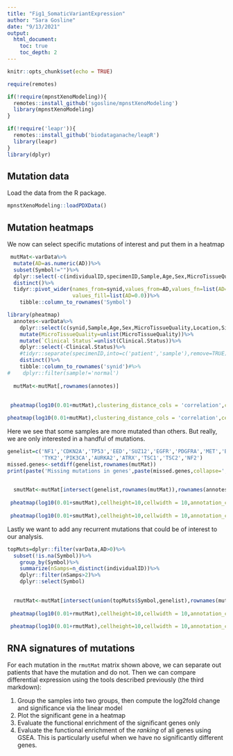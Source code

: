 ```yaml
---
title: "Fig1_SomaticVariantExpression"
author: "Sara Gosline"
date: "9/13/2021"
output:  
  html_document:
    toc: true
    toc_depth: 2
---
```


```r
knitr::opts_chunk$set(echo = TRUE)

require(remotes)

if(!require(mpnstXenoModeling)){
  remotes::install_github('sgosline/mpnstXenoModeling')
  library(mpnstXenoModeling)
}

if(!require('leapr')){
  remotes::install_github('biodataganache/leapR')
  library(leapr)
}
library(dplyr)
```


## Mutation data

Load the data from the R package.

```r
mpnstXenoModeling::loadPDXData()

```


## Mutation heatmaps

We now can select specific mutations of interest and put them in a heatmap

```r
 mutMat<-varData%>%
  mutate(AD=as.numeric(AD))%>%
  subset(Symbol!="")%>%
  dplyr::select(-c(individualID,specimenID,Sample,Age,Sex,MicroTissueQuality,Location,Size,Clinical.Status))%>%
  distinct()%>%
  tidyr::pivot_wider(names_from=synid,values_from=AD,values_fn=list(AD=mean),
                     values_fill=list(AD=0.0))%>%
    tibble::column_to_rownames('Symbol')

library(pheatmap)
  annotes<-varData%>%
    dplyr::select(c(synid,Sample,Age,Sex,MicroTissueQuality,Location,Size,Clinical.Status))%>%
    mutate(MicroTissueQuality=unlist(MicroTissueQuality))%>%
    mutate(`Clinical Status`=unlist(Clinical.Status))%>%
    dplyr::select(-Clinical.Status)%>%
    #tidyr::separate(specimenID,into=c('patient','sample'),remove=TRUE)%>%
    distinct()%>%
    tibble::column_to_rownames('synid')#%>%
#    dplyr::filter(sample!='normal')
  
  mutMat<-mutMat[,rownames(annotes)]
  
   
 pheatmap(log10(0.01+mutMat),clustering_distance_cols = 'correlation',cellwidth = 10,annotation_col = annotes,labels_row = rep("",nrow(mutMat)),labels_col=rep("",ncol(mutMat)),filename='allMutations.pdf')

pheatmap(log10(0.01+mutMat),clustering_distance_cols = 'correlation',cellwidth = 10,annotation_col = annotes,labels_row = rep("",nrow(mutMat)),labels_col=rep("",ncol(mutMat)))
```

Here we see that some samples are more mutated than others. But really, we are only interested in a handful of mutations. 

```r
genelist=c('NF1','CDKN2A','TP53','EED','SUZ12','EGFR','PDGFRA','MET','BRAF',
           'TYK2','PIK3CA','AURKA2','ATRX','TSC1','TSC2','NF2')
missed.genes<-setdiff(genelist,rownames(mutMat))
print(paste('Missing mutations in genes',paste(missed.genes,collapse=',')))

 
  smutMat<-mutMat[intersect(genelist,rownames(mutMat)),rownames(annotes)]
  
 pheatmap(log10(0.01+smutMat),cellheight=10,cellwidth = 10,annotation_col = annotes,labels_col=rep("",ncol(smutMat)),filename='selectedMutations.pdf')
 
 pheatmap(log10(0.01+smutMat),cellheight=10,cellwidth = 10,annotation_col = annotes,labels_col=rep("",ncol(smutMat)))
```


Lastly we want to add any recurrent mutations that could be of interest to our analysis.

```r
topMuts=dplyr::filter(varData,AD>0)%>%
  subset(!is.na(Symbol))%>%
    group_by(Symbol)%>%
    summarize(nSamps=n_distinct(individualID))%>%
    dplyr::filter(nSamps>2)%>%
    dplyr::select(Symbol)

 
  rmutMat<-mutMat[intersect(union(topMuts$Symbol,genelist),rownames(mutMat)),rownames(annotes)]
  
 pheatmap(log10(0.01+rmutMat),cellheight=10,cellwidth = 10,annotation_col = annotes,labels_col=rep("",ncol(rmutMat)),filename='selectedAndRecMutations.pdf')
 
 pheatmap(log10(0.01+rmutMat),cellheight=10,cellwidth = 10,annotation_col = annotes,labels_col=rep("",ncol(rmutMat)))

```

## RNA signatures of mutations

For each mutation in the `rmutMat` matrix shown above, we  can separate out patients that have the mutation and do not. Then we can compare differential expression using the tools described previously (the third markdown):

1. Group the samples into two groups, then compute the log2fold change and significance via the linear model
2. Plot the significant gene in a heatmap
3. Evaluate the functional enrichment of the significant genes only
4. Evaluate the functional enrichment of the _ranking_ of all genes using GSEA. This is particularly useful when we have no significantly different genes.

```r

```

